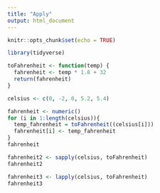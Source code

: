 ```yaml
---
title: "Apply"
output: html_document
---
```


```r
knitr::opts_chunk$set(echo = TRUE)
```

```r
library(tidyverse)
```
```r
toFahrenheit <- function(temp) {
  fahrenheit <- temp * 1.8 + 32
  return(fahrenheit)
}
```
```r
celsius <- c(0, -2, 0, 5.2, 5.4)
```
```r
fahrenheit <- numeric()
for (i in 1:length(celsius)){
  temp_fahrenheit = toFahrenheit((celsius[i]))
  fahrenheit[i] <- temp_fahrenheit
}
fahrenheit
```

```r
fahrenheit2 <- sapply(celsius, toFahrenheit)
fahrenheit2
```

```r
fahrenheit3 <- lapply(celsius, toFahrenheit)
fahrenheit3
```







































